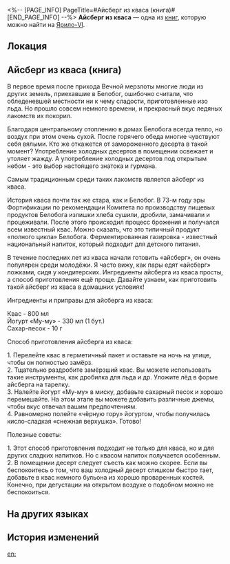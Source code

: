 <%-- [PAGE_INFO]
PageTitle=#Айсберг из кваса (книга)#
[END_PAGE_INFO] --%>
{{Дополнить}}
{{Книга Инфобокс
|id           = 029
|Название     = Айсберг из кваса
|Изображение  = Иконка Книга.png
|Мир          = Ярило-VI
|Томов        = 1
|Автор        = <!--нужно добавить-->
|Описание     = Реклама для журнала о стиле жизни, в котором читателям рекомендуются различные рецепты десертов.
|Том1         = {{tx}}
|Источник1    = {{tx|Отсутствует источник}}
|Персонажи    = 
|Фракции      = 
}}
'''Айсберг из кваса''' — одна из [[Книги|книг]], которую можно найти на [[Ярило-VI]].

==Локация==
{{Отметка карты|<!--название карты-->|<!--id отметки-->}}

==Айсберг из кваса (книга)==
{{Размер|+2|<div align="center">Айсберг из кваса</div>}}

В первое время после прихода Вечной мерзлоты многие люди из других земель, приехавшие в Белобог, ошибочно считали, что обледеневшей местности ни к чему сладости, приготовленные изо льда. Но прошло совсем немного времени, и прекрасный вкус ледяных лакомств их покорил.

Благодаря центральному отоплению в домах Белобога всегда тепло, но воздух при этом очень сухой. После горячего обеда многие чувствуют себя вялыми. Кто же откажется от замороженного десерта в такой момент? Употребление холодных десертов в помещении освежает и утоляет жажду. А употребление холодных десертов под открытым небом - это выбор настоящего знатока и гурмана.

Самым традиционным среди таких лакомств является айсберг из кваса.

История кваса почти так же стара, как и Белобог. В 73-м году эры Фортификации по рекомендации Комитета по производству пищевых продуктов Белобога излишки хлеба сушили, дробили, замачивали и процеживали. После этого происходил процесс брожения и получался всем известный квас. Можно сказать, что это типичный продукт «полного цикла» Белобога. Ферментированная газировка - известный национальный напиток, который подходит для детского питания.

В течение последних лет из кваса начали готовить «айсберг», он очень популярен среди молодёжи. Я часто вижу, как пары едят «айсберг» ложками, сидя у кондитерских. Ингредиенты айсберга из кваса просты, а способ приготовления ещё проще. Давайте узнаем, как приготовить такой айсберг из кваса в домашних условиях!

Ингредиенты и приправы для айсберга из кваса:

Квас - 800 мл<br />
Йогурт «Му-му» - 330 мл (1 бут.)<br />
Сахар-песок - 10 г

Способ приготовления айсберга из кваса:

1. Перелейте квас в герметичный пакет и оставьте на ночь на улице, чтобы он полностью замёрз.<br />
2. Тщательно раздробите замёрзший квас. Вы можете использовать такие инструменты, как дробилка для льда и др. Уложите лёд в форме айсберга на тарелку.<br />
3. Налейте йогурт «Му-му» в миску, добавьте сахарный песок и хорошо перемешайте. На этом этапе вы можете добавить различные джемы, чтобы вкус отвечал вашим предпочтениям.<br />
4. Равномерно полейте «чёрную гору» йогуртом, чтобы получилась кисло-сладкая «снежная верхушка». Готово!

Полезные советы:

1. Этот способ приготовления подходит не только для кваса, но и для других сладких напитков. Но с квасом напиток получается особенным.<br />
2. В помещении десерт следует съесть как можно скорее. Если вы беспокоитесь о том, что ваш холодный десерт слишком быстро тает, добавьте в квас немного бульона из хорошо проваренных костей. Конечно, при дегустации на открытом воздухе о подобном можно не беспокоиться.

==На других языках==
{{На других языках
|en   = Rye Bread Soda Iceberg
|zhs  = 黑面包汽水冰山
|zht  = 黑麵包汽水冰山
|ja   = 黒パンソーダかき氷
|ko   = 호밀빵 소다 빙수
|es   = Iceberg de refresco de pan de centeno
|fr   = Soda au pain de seigle glacé
|ru   = Айсберг из кваса
|th   = Rye Bread Soda Iceberg
|vi   = Soda Đá Bào Bánh Mì Đen
|de   = Eisberg mit Roggenbrot-Soda
|id   = Rye Bread Soda Iceberg
|pt   = Raspadinha de Refrigerante de Pão de Centeio
}}

==История изменений==
{{История изменений|3.5}}

[[en:]]